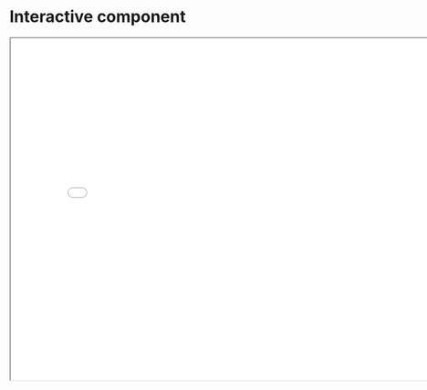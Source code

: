 # Interactive component


<iframe src="docs/actual-interactive-d3.html" width="800" height="600"></iframe>
